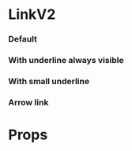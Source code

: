 

<Meta of={LinkStories} />

# LinkV2

<DescriptionFigma name="LinkV2" />

### Default

<Canvas>
  <Story of={LinkStories.Default} />
</Canvas>

### With underline always visible

<Canvas>
  <Story of={LinkStories.UnderlineAlwaysVisible} />
</Canvas>

### With small underline

<Canvas>
  <Story of={LinkStories.SmallUnderline} />
</Canvas>

### Arrow link

<Canvas>
  <Story of={LinkStories.ArrowLink} />
</Canvas>

# Props

<Controls />
